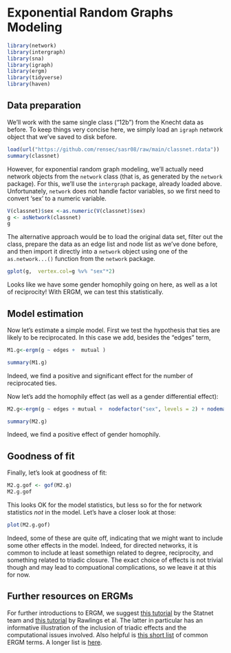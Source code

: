 
# Exponential Random Graphs Modeling



```r

library(network)
library(intergraph)
library(sna)
library(igraph)
library(ergm)
library(tidyverse) 
library(haven)


```

## Data preparation

We'll work with the same single class ("12b") from the Knecht data as before. To keep things very concise here, we simply load an `igraph` network object that we've saved to disk before.


```r
load(url("https://github.com/rensec/sasr08/raw/main/classnet.rdata"))
summary(classnet)
```

However, for exponential random graph modeling, we'll actually need network objects from the `network` class (that is, as generated by the `network` package). For this, we'll use the `intergraph` package, already loaded above. Unfortunately, `network` does not handle factor variables, so we first need to convert 'sex' to a numeric variable.

```r

V(classnet)$sex <-as.numeric(V(classnet)$sex)
g <- asNetwork(classnet)
g
```

The alternative approach would be to load the original data set, filter out the class, prepare the data as an edge list and node list as we've done before, and then import it directly into a `network` object using one of the `as.network...()` function from the `network` package. 

```r
gplot(g,  vertex.col=g %v% "sex"*2)
```
Looks like we have some gender homophily going on here, as well as a lot of reciprocity! With ERGM, we can test this statistically.  

## Model estimation

Now let's estimate a simple model. First we test the hypothesis that ties are likely to be reciprocated. In this case we add, besides the "edges"  term, 

```r
M1.g<-ergm(g ~ edges +  mutual )

summary(M1.g)
```
Indeed, we find a positive and significant effect for the number of reciprocated ties. 

Now let's add the homophily effect (as well as a gender differential effect):

```r
M2.g<-ergm(g ~ edges + mutual +  nodefactor("sex", levels = 2) + nodematch("sex" ))

summary(M2.g)


```
Indeed, we find a positive effect of gender homophily. 

## Goodness of fit

Finally, let's look at goodness of fit: 

```r
M2.g.gof <- gof(M2.g)
M2.g.gof
```
This looks OK for the model statistics, but less so for the for network statistics *not* in the model. Let's have a closer look at those:

```r
plot(M2.g.gof)
```

Indeed, some of these are quite off, indicating that we might want to include some other effects in the model. Indeed, for directed networks, it is common to include at least somethign related to degree, reciprocity, and something related to triadic closure. The exact choice of effects is not trivial though and may lead to compuational complications, so we leave it at this for now. 


## Further resources on ERGMs
For further introductions to ERGM, we suggest [this  tutorial](https://statnet.org/workshop-ergm/ergm_tutorial.html#1_Statistical_network_modeling_with_ERGMs)  by the Statnet team and [this tutorial](https://inarwhal.github.io/NetworkAnalysisR-book/ch13-Cross-Sectional-Network-Models-ERGM-R.html) by Rawlings et al. The latter in particular has an informative illustration of the inclusion of triadic effects and the computational issues involved. Also helpful is [this short list](https://statnet.org/nme/d2-ergmterms.html) of common ERGM terms. A longer list is [here](https://search.r-project.org/CRAN/refmans/ergm/html/ergmTerm.html). 




